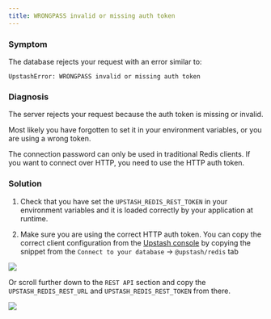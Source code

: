 ```yaml
---
title: WRONGPASS invalid or missing auth token
---
```


### Symptom

The database rejects your request with an error similar to:

```
UpstashError: WRONGPASS invalid or missing auth token
```

### Diagnosis

The server rejects your request because the auth token is missing or invalid.

Most likely you have forgotten to set it in your environment variables, or you are using a wrong token.

The connection password can only be used in traditional Redis clients. If
you want to connect over HTTP, you need to use the HTTP auth token.

### Solution


1. Check that you have set the `UPSTASH_REDIS_REST_TOKEN` in your environment variables
   and it is loaded correctly by your application at runtime.

2. Make sure you are using the correct HTTP auth token. You can copy the correct
client configuration from the [Upstash console](https://console.upstash.com/redis)
by copying the snippet from the `Connect to your database` -> `@upstash/redis`
tab

![](/img/troubleshooting/rest/console_upstash_redis.png)

Or scroll further down to the `REST API` section and copy the
`UPSTASH_REDIS_REST_URL` and `UPSTASH_REDIS_REST_TOKEN` from there.

![](/img/troubleshooting/rest/console_rest_api.png)
